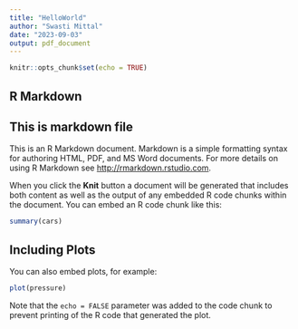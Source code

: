 ```yaml
---
title: "HelloWorld"
author: "Swasti Mittal"
date: "2023-09-03"
output: pdf_document
---
```


```r
knitr::opts_chunk$set(echo = TRUE)
```

## R Markdown
## This is markdown file
This is an R Markdown document. Markdown is a simple formatting syntax for authoring HTML, PDF, and MS Word documents. For more details on using R Markdown see <http://rmarkdown.rstudio.com>.

When you click the **Knit** button a document will be generated that includes both content as well as the output of any embedded R code chunks within the document. You can embed an R code chunk like this:

```r
summary(cars)
```

## Including Plots

You can also embed plots, for example:

```r
plot(pressure)
```

Note that the `echo = FALSE` parameter was added to the code chunk to prevent printing of the R code that generated the plot.

